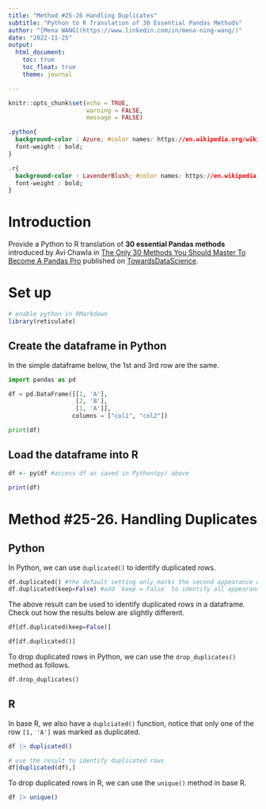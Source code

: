 ```yaml
---
title: "Method #25-26 Handling Duplicates"
subtitle: "Python to R Translation of 30 Essential Pandas Methods"
author: "[Mena WANG](https://www.linkedin.com/in/mena-ning-wang/)"
date: "2022-11-25"
output: 
  html_document:
    toc: true
    toc_float: true
    theme: journal

---
```


```r
knitr::opts_chunk$set(echo = TRUE,
                      warning = FALSE,
                      message = FALSE)
```


```css

.python{
  background-color : Azure; #color names: https://en.wikipedia.org/wiki/Web_colors
  font-weight : bold;
}

.r{
  background-color : LavenderBlush; #color names: https://en.wikipedia.org/wiki/Web_colors
  font-weight : bold;
}

```


# Introduction

Provide a Python to R translation of **30 essential Pandas methods** introduced by Avi Chawla in [The Only 30 Methods You Should Master To Become A Pandas Pro](https://towardsdatascience.com/the-only-30-methods-you-should-master-to-become-a-pandas-pro-749795084bb2) published on [TowardsDataScience](https://towardsdatascience.com/).

# Set up

```r
# enable python in RMarkdown
library(reticulate)
```

## Create the dataframe in Python

In the simple dataframe below, the 1st and 3rd row are the same.

```python
import pandas as pd

df = pd.DataFrame([[1, 'A'], 
                   [2, 'B'], 
                   [1, 'A']], 
                  columns = ["col1", "col2"])

print(df)

```

## Load the dataframe into R

```r
df <- py$df #access df as saved in Python(py) above

print(df)
```


# Method #25-26. Handling Duplicates

## Python

In Python, we can use `duplicated()` to identify duplicated rows. 

```python
df.duplicated() #the default setting only marks the second appearance of the duplicated rows
df.duplicated(keep=False) #add `keep = False` to identify all appearances of the duplicated rows
```

The above result can be used to identify duplicated rows in a dataframe. Check out how the results below are slightly different. 

```python
df[df.duplicated(keep=False)]
```

```python
df[df.duplicated()]
```

To drop duplicated rows in Python, we can use the `drop_duplicates()` method as follows. 

```python
df.drop_duplicates()
```

## R

In base R, we also have a `duplciated()` function, notice that only one of the row `[1, 'A']` was marked as duplicated.  

```r
df |> duplicated()

# use the result to identify duplicated rows
df[duplicated(df),]

```

To drop duplicated rows in R, we can use the `unique()` method in base R.

```r
df |> unique()

```


